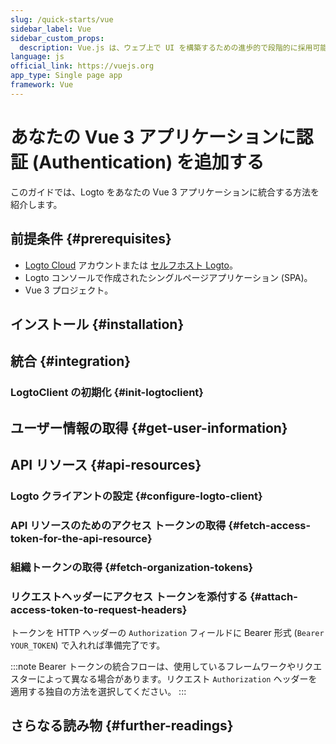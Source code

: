 ```yaml
---
slug: /quick-starts/vue
sidebar_label: Vue
sidebar_custom_props:
  description: Vue.js は、ウェブ上で UI を構築するための進歩的で段階的に採用可能な JavaScript フレームワークです。
language: js
official_link: https://vuejs.org
app_type: Single page app
framework: Vue
---
```




# あなたの Vue 3 アプリケーションに認証 (Authentication) を追加する

このガイドでは、Logto をあなたの Vue 3 アプリケーションに統合する方法を紹介します。

<GuideTip />

## 前提条件 \{#prerequisites}

- [Logto Cloud](https://cloud.logto.io) アカウントまたは [セルフホスト Logto](/introduction/set-up-logto-oss)。
- Logto コンソールで作成されたシングルページアプリケーション (SPA)。
- Vue 3 プロジェクト。

## インストール \{#installation}

<Installation />

## 統合 \{#integration}

### LogtoClient の初期化 \{#init-logtoclient}

<InitClient />

<ImplementSignInAndSignOut />

<Checkpoint />

## ユーザー情報の取得 \{#get-user-information}

<GetUserInformation />

## API リソース \{#api-resources}

<ApiResourcesDescription />

### Logto クライアントの設定 \{#configure-logto-client}

<ConfigApiResources />

### API リソースのためのアクセス トークンの取得 \{#fetch-access-token-for-the-api-resource}

<FetchAccessTokenForApiResources />

### 組織トークンの取得 \{#fetch-organization-tokens}

<FetchOrganizationTokenForUser />

### リクエストヘッダーにアクセス トークンを添付する \{#attach-access-token-to-request-headers}

トークンを HTTP ヘッダーの `Authorization` フィールドに Bearer 形式 (`Bearer YOUR_TOKEN`) で入れれば準備完了です。

:::note
Bearer トークンの統合フローは、使用しているフレームワークやリクエスターによって異なる場合があります。リクエスト `Authorization` ヘッダーを適用する独自の方法を選択してください。
:::

## さらなる読み物 \{#further-readings}

<FurtherReadings />
